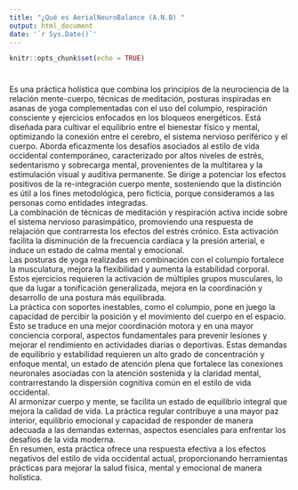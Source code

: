 ```yaml
---
title: "¿Qué es AerialNeuroBalance (A.N.B) "
output: html_document
date: '`r Sys.Date()`'
---
```


```r
knitr::opts_chunk$set(echo = TRUE)
```

#     

Es una práctica holística que combina los principios de la neurociencia de la relación mente-cuerpo, técnicas de meditación, posturas inspiradas en asanas de yoga complementadas con el uso del columpio, respiración consciente y ejercicios enfocados en los bloqueos energéticos. Está diseñada para cultivar el equilibrio entre el bienestar físico y mental, optimizando la conexión entre el cerebro, el sistema nervioso periférico y el cuerpo. Aborda eficazmente los desafíos asociados al estilo de vida occidental contemporáneo, caracterizado por altos niveles de estrés, sedentarismo y sobrecarga mental, provenientes de la multitarea y la estimulación visual y auditiva permanente. Se dirige a potenciar los efectos positivos de la re-integración cuerpo mente, sosteniendo que la distinción es útil a los fines metodológica, pero ficticia, porque consideramos a las personas como entidades integradas.   
La combinación de técnicas de meditación y respiración activa incide sobre el sistema nervioso parasimpático, promoviendo una respuesta de relajación que contrarresta los efectos del estrés crónico. Esta activación facilita la disminución de la frecuencia cardíaca y la presión arterial, e induce un estado de calma mental y emocional.   
Las posturas de yoga realizadas en combinación con el columpio fortalece la musculatura, mejora la flexibilidad y aumenta la estabilidad corporal. Estos ejercicios requieren la activación de múltiples grupos musculares, lo que da lugar a tonificación generalizada, mejora en la coordinación y desarrollo de una postura más equilibrada.   
La práctica con soportes inestables, como el columpio, pone en juego la capacidad de percibir la posición y el movimiento del cuerpo en el espacio. Esto se traduce en una mejor coordinación motora y en una mayor conciencia corporal, aspectos fundamentales para prevenir lesiones y mejorar el rendimiento en actividades diarias o deportivas. Estas demandas de equilibrio y estabilidad requieren un alto grado de concentración y enfoque mental, un estado de atención plena que fortalece las conexiones neuronales asociadas con la atención sostenida y la claridad mental, contrarrestando la dispersión cognitiva común en el estilo de vida occidental.   
Al armonizar cuerpo y mente, se facilita un estado de equilibrio integral que mejora la calidad de vida. La práctica regular contribuye a una mayor paz interior, equilibrio emocional y capacidad de responder de manera adecuada a las demandas externas, aspectos esenciales para enfrentar los desafíos de la vida moderna.  
En resumen, esta práctica ofrece una respuesta efectiva a los efectos negativos del estilo de vida occidental actual, proporcionando herramientas prácticas para mejorar la salud física, mental y emocional de manera holística. 
